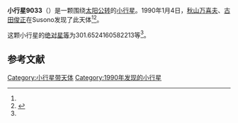 {{Infobox planet
| bgcolour = #FFFFC0
| name = 9033 Kawane
| symbol = 
| image = 
| caption = 
| discovery = yes
| discovery_ref = 
| discoverer = [[秋山万喜夫|秋山万喜夫]]、[[古田俊正|古田俊正]]
| discovery_site = [[Susono|Susono]] 
| discovered = 1990年1月4日
| designations = yes
| mp_name = 
| named_after = 
| alt_names = 1990 AD/ 1997 FL1
| mp_category = [[主带小行星|主带小行星]]
| orbit_ref = <ref name="a">[http://ssd.jpl.nasa.gov/sbdb.cgi?sstr=9033 9033 Kawane] {{Wayback|url=http://ssd.jpl.nasa.gov/sbdb.cgi?sstr=9033 |date=20140825045853 }}，小行星數據庫瀏覽器（JPL Small-Body Database Browser）－[[美国国家航空航天局|美国国家航空航天局]]喷气推进实验室</ref>
| epoch = 2456400.5 (2013年4月18日更新)
| aphelion = {{convert|3.822180301682657|AU|km|3|abbr=on|lk=out}}
| perihelion = {{convert|2.466895250561331|AU|km|3|abbr=on}}
| semimajor = {{convert|3.144537776121994|AU|km|3|abbr=on}}
| eccentricity = 0.215498294
| period = 2036.730896 [[日|日]]<br />5.58[[儒略年|儒略年]]
| avg_speed = 
| inclination = 16.03629984280433
| asc_node = 100.8320676993637
| mean_anomaly = 
| arg_peri = 301.6524160582213
| satellites = 
| physical_characteristics = yes
| dimensions = 
| mass = 
| density = 
| surface_grav = 
| escape_velocity = 
| sidereal_day = 
| axial_tilt = 
| pole_ecliptic_lat = 
| pole_ecliptic_lon = 
| albedo = 
| temperatures= 
| temp_name1 = 
| mean_temp_1 = 
| max_temp_1 = 
| temp_name2 = 
| max_temp_2 = 
| spectral_type = 
| abs_magnitude = 301.6524160582213
}}

'''小行星9033'''（{{lang-en|9033 Kawane}}）是一颗围绕[[太阳|太阳]][[公转|公转]]的[[小行星|小行星]]。1990年1月4日，[[秋山万喜夫|秋山万喜夫]]、[[古田俊正|古田俊正]]在Susono发现了此天体<ref name="a" /><ref>{{cite news|title=小行星列表|url=http://cfa-www.harvard.edu/iau/lists/NumberedMPs.txt|accessdate=2013-07-08|newspaper=哈佛大学|archive-date=2008-05-17|archive-url=https://web.archive.org/web/20080517010638/http://cfa-www.harvard.edu/iau/lists/NumberedMPs.txt|dead-url=no}}</ref>。

这颗小行星的[[绝对星等|绝对星等]]为301.6524160582213等<ref name="a" />。

==参考文献==
{{reflist}}
{{Minor Planet Number|[[小行星9032|小行星9032]]|[[小行星9034|小行星9034]]}}

{{小天体}}

[[Category:小行星带天体|Category:小行星带天体]]
[[Category:1990年发现的小行星|Category:1990年发现的小行星]]

{{asteroid-stub}}